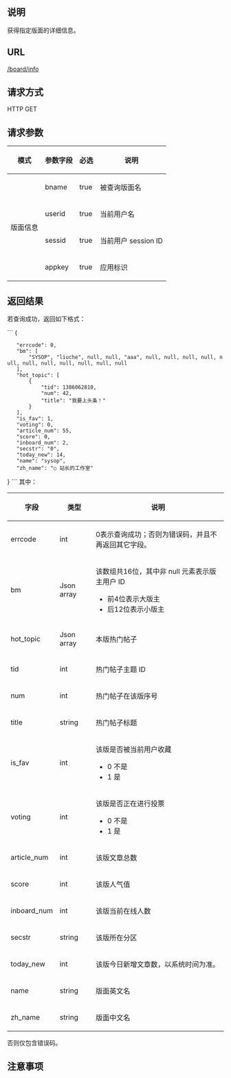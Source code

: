 ==说明==
获得指定版面的详细信息。

==URL==
<u>/board/info</u>

==请求方式==
HTTP GET

==请求参数==
{|
|-
! 模式
! 参数字段
! 必选
! 说明
|-
| rowspan="4"|版面信息
| bname
| true
| 被查询版面名
|-
| userid
| true
| 当前用户名
|-
| sessid
| true
| 当前用户 session ID
|-
| appkey
| true
| 应用标识
|}

==返回结果==
若查询成功，返回如下格式：

```
{ 
	"errcode": 0, 
	"bm": [ 
		"SYSOP", "liuche", null, null, "aaa", null, null, null, null, null, null, null, null, null, null, null
	], 
	"hot_topic": [
		{
			"tid": 1386062810, 
			"num": 42, 
			"title": "我要上头条！"
		}
	], 
	"is_fav": 1, 
	"voting": 0, 
	"article_num": 55, 
	"score": 0, 
	"inboard_num": 2, 
	"secstr": "0", 
	"today_new": 14, 
	"name": "sysop", 
	"zh_name": "○ 站长的工作室"
}
```
其中：
{|
|-
! 字段
! 类型
! 说明
|-
| errcode
| int
| 0表示查询成功；否则为错误码，并且不再返回其它字段。
|-
| bm
| Json array
| 该数组共16位，其中非 null 元素表示版主用户 ID
*前4位表示大版主
*后12位表示小版主
|-
| hot_topic
| Json array
| 本版热门帖子
|-
| tid
| int
| 热门帖子主题 ID
|-
| num
| int
| 热门帖子在该版序号
|-
| title
| string
| 热门帖子标题
|-
| is_fav
| int
| 该版是否被当前用户收藏
*0 不是
*1 是
|-
| voting
| int
| 该版是否正在进行投票
*0 不是
*1 是
|-
| article_num
| int
| 该版文章总数
|-
| score
| int
| 该版人气值
|-
| inboard_num
| int
| 该版当前在线人数
|-
| secstr
| string
| 该版所在分区
|-
| today_new
| int
| 该版今日新增文章数，以系统时间为准。
|-
| name
| string
| 版面英文名
|-
| zh_name
| string
| 版面中文名
|}

否则仅包含错误码。

==注意事项==
